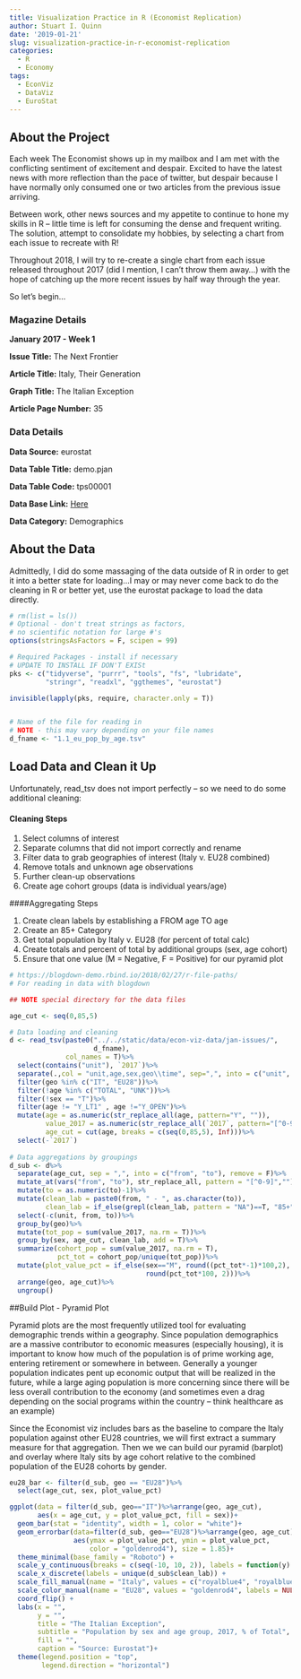```yaml
---
title: Visualization Practice in R (Economist Replication)
author: Stuart I. Quinn
date: '2019-01-21'
slug: visualization-practice-in-r-economist-replication
categories:
  - R
  - Economy
tags:
  - EconViz
  - DataViz
  - EuroStat
---
```


## About the Project

Each week The Economist shows up in my mailbox and I am met with the conflicting sentiment of excitement and despair. Excited to have the latest news with more reflection than the pace of twitter, but despair because I have normally only consumed one or two articles from the previous issue arriving. 

Between work, other news sources and my appetite to continue to hone my skills in R -- little time is left for consuming the dense and frequent writing. The solution, attempt to consolidate my hobbies, by selecting a chart from each issue to recreate with R! 

Throughout 2018, I will try to re-create a single chart from each issue released throughout 2017 (did I mention, I can't throw them away...) with the hope of catching up the more recent issues by half way through the year. 

So let's begin...

### Magazine Details
**January 2017 - Week 1**

**Issue Title:** The Next Frontier

**Article Title:** Italy, Their Generation

**Graph Title:** The Italian Exception

**Article Page Number:** 35

### Data Details

**Data Source:** eurostat

**Data Table Title:** demo.pjan

**Data Table Code:** tps00001

**Data Base Link:** [Here][1]

**Data Category:** Demographics

## About the Data

Admittedly, I did do some massaging of the data outside of R in order to get it into a better state for loading...I may or may  never come back to do the cleaning in R or better yet, use the eurostat package to load the data directly. 

```r
# rm(list = ls())
# Optional - don't treat strings as factors, 
# no scientific notation for large #'s
options(stringsAsFactors = F, scipen = 99)

# Required Packages - install if necessary
# UPDATE TO INSTALL IF DON'T EXISt
pks <- c("tidyverse", "purrr", "tools", "fs", "lubridate", 
         "stringr", "readxl", "ggthemes", "eurostat")

invisible(lapply(pks, require, character.only = T))


# Name of the file for reading in
# NOTE - this may vary depending on your file names
d_fname <- "1.1_eu_pop_by_age.tsv"
```

## Load Data and Clean it Up

Unfortunately, read_tsv does not import perfectly -- so we need to do some additional cleaning: 

#### Cleaning Steps

1. Select columns of interest
2. Separate columns that did not import correctly and rename
3. Filter data to grab geographies of interest (Italy v. EU28 combined)
4. Remove totals and unknown age observations
5. Further clean-up observations
6. Create age cohort groups (data is individual years/age)


####Aggregating Steps

1. Create clean labels by establishing a FROM age TO age
2. Create an 85+ Category 
3. Get total population by Italy v. EU28 (for percent of total calc)
4. Create totals and percent of total by additional groups (sex, age cohort)
5. Ensure that one value (M = Negative, F = Positive) for our pyramid plot

```r

# https://blogdown-demo.rbind.io/2018/02/27/r-file-paths/
# For reading in data with blogdown

## NOTE special directory for the data files

age_cut <- seq(0,85,5)

# Data loading and cleaning
d <- read_tsv(paste0("../../static/data/econ-viz-data/jan-issues/", 
                     d_fname),
              col_names = T)%>%
  select(contains("unit"), `2017`)%>%
  separate(.,col = "unit,age,sex,geo\\time", sep=",", into = c("unit", "age", "sex", "geo"))%>%
  filter(geo %in% c("IT", "EU28"))%>%
  filter(!age %in% c("TOTAL", "UNK"))%>%
  filter(!sex == "T")%>%
  filter(age != "Y_LT1" , age !="Y_OPEN")%>%
  mutate(age = as.numeric(str_replace_all(age, pattern="Y", "")), 
         value_2017 = as.numeric(str_replace_all(`2017`, pattern="[^0-9]", "")), 
         age_cut = cut(age, breaks = c(seq(0,85,5), Inf)))%>%
  select(-`2017`)
  
# Data aggregations by groupings 
d_sub <- d%>%
  separate(age_cut, sep = ",", into = c("from", "to"), remove = F)%>%
  mutate_at(vars("from", "to"), str_replace_all, pattern = "[^0-9]","")%>%
  mutate(to = as.numeric(to)-1)%>%
  mutate(clean_lab = paste0(from, " - ", as.character(to)), 
         clean_lab = if_else(grepl(clean_lab, pattern = "NA")==T, "85+", clean_lab))%>%
  select(-c(unit, from, to))%>%
  group_by(geo)%>%
  mutate(tot_pop = sum(value_2017, na.rm = T))%>%
  group_by(sex, age_cut, clean_lab, add = T)%>%
  summarize(cohort_pop = sum(value_2017, na.rm = T), 
            pct_tot = cohort_pop/unique(tot_pop))%>%
  mutate(plot_value_pct = if_else(sex=="M", round((pct_tot*-1)*100,2), 
                                  round(pct_tot*100, 2)))%>%
  arrange(geo, age_cut)%>%
  ungroup()

```

##Build Plot - Pyramid Plot

Pyramid plots are the most frequently utilized tool for evaluating demographic trends within a geography. Since population demographics are a massive contributor to economic measures (especially housing), it is important to know how much of the population is of prime working age, entering retirement or somewhere in between. Generally a younger population indicates pent up economic output that will be realized in the future, while a large aging population is more concerning since there will be less overall contribution to the economy (and sometimes even a drag depending on the social programs within the country -- think healthcare as an example)

Since the Economist viz includes bars as the baseline to compare the Italy population against other EU28 countries, we will first extract a summary measure for that aggregation. Then we we can build our pyramid (barplot) and overlay where Italy sits by age cohort relative to the combined population of the EU28 cohorts by gender.

```r

eu28_bar <- filter(d_sub, geo == "EU28")%>%
  select(age_cut, sex, plot_value_pct)

ggplot(data = filter(d_sub, geo=="IT")%>%arrange(geo, age_cut), 
       aes(x = age_cut, y = plot_value_pct, fill = sex))+ 
  geom_bar(stat = "identity", width = 1, color = "white")+
  geom_errorbar(data=filter(d_sub, geo=="EU28")%>%arrange(geo, age_cut), 
                aes(ymax = plot_value_pct, ymin = plot_value_pct, 
                    color = "goldenrod4"), size = 1.85)+
  theme_minimal(base_family = "Roboto") + 
  scale_y_continuous(breaks = c(seq(-10, 10, 2)), labels = function(y) paste0(abs(y)))+ 
  scale_x_discrete(labels = unique(d_sub$clean_lab)) + 
  scale_fill_manual(name = "Italy", values = c("royalblue4", "royalblue1")) + 
  scale_color_manual(name = "EU28", values = "goldenrod4", labels = NULL)+
  coord_flip() + 
  labs(x = "", 
       y = "", 
       title = "The Italian Exception", 
       subtitle = "Population by sex and age group, 2017, % of Total", 
       fill = "", 
       caption = "Source: Eurostat")+
  theme(legend.position = "top", 
        legend.direction = "horizontal")




```



[1]: https://ec.europa.eu/eurostat/web/population-demography-migration-projections/data/main-tables